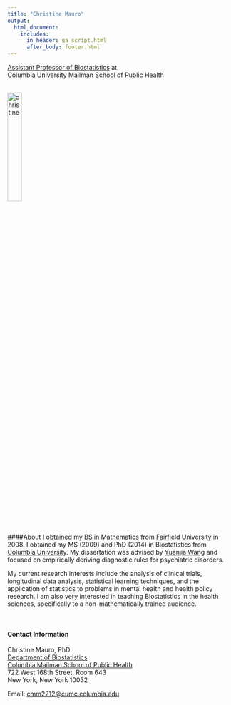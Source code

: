 ```yaml
---
title: "Christine Mauro"
output:
  html_document:
    includes:
      in_header: ga_script.html
      after_body: footer.html
---
```


<link rel="stylesheet" href="academicons.css"/>
<link rel="stylesheet" href="styles.css" type="text/css">

[Assistant Professor of Biostatistics](https://www.mailman.columbia.edu/people/our-faculty/cmm2212) at <br>
Columbia University Mailman School of Public Health 

<br><img src="images/christine-beige-background.png" alt="christine" style="width:25%"><br>

####About 
I obtained my BS in Mathematics from [Fairfield University](https://www.fairfield.edu/) in 2008. I obtained my MS (2009) and PhD (2014) in Biostatistics from [Columbia University](http://www.mailman.columbia.edu/academic-departments/biostatistics). My dissertation was advised by [Yuanjia Wang](http://blogs.cuit.columbia.edu/yw2016/) and focused on empirically deriving diagnostic rules for psychiatric disorders.

My current research interests include the analysis of clinical trials, longitudinal data analysis, statistical learning techniques, and the application of statistics to problems in mental health and health policy research. I am also very interested in teaching Biostatistics in the health sciences, specifically to a non-mathematically trained audience.

<br>
    
#### Contact Information

Christine Mauro, PhD  
[Department of Biostatistics](http://www.mailman.columbia.edu/academic-departments/biostatistics)  
[Columbia Mailman School of Public Health](http://www.mailman.columbia.edu/)  
722 West 168th Street, Room 643  
New York, New York 10032  

Email: [cmm2212@cumc.columbia.edu](mailto:cmm2212@cumc.columbia.edu)  